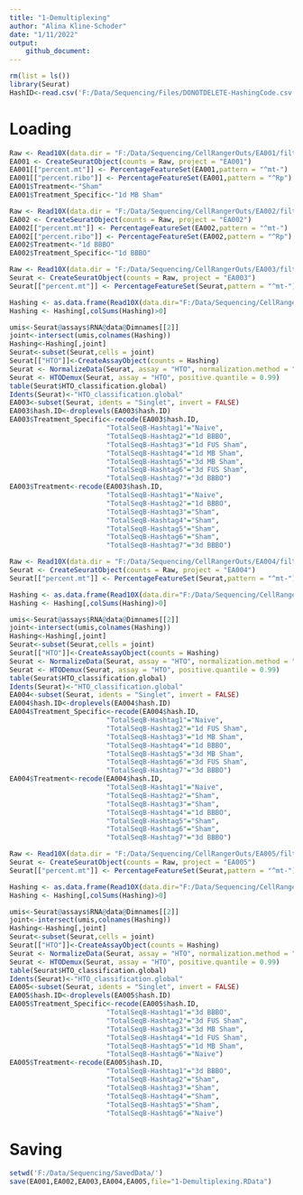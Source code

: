 ```yaml
---
title: "1-Demultiplexing"
author: "Alina Kline-Schoder"
date: "1/11/2022"
output: 
    github_document:
---
```


```r
rm(list = ls())
library(Seurat)
HashID<-read.csv('F:/Data/Sequencing/Files/DONOTDELETE-HashingCode.csv',row.names = 1)
```

# Loading

```r
Raw <- Read10X(data.dir = "F:/Data/Sequencing/CellRangerOuts/EA001/filtered_feature_bc_matrix")
EA001 <- CreateSeuratObject(counts = Raw, project = "EA001")
EA001[["percent.mt"]] <- PercentageFeatureSet(EA001,pattern = "^mt-")
EA001[["percent.ribo"]] <- PercentageFeatureSet(EA001,pattern = "^Rp")
EA001$Treatment<-"Sham"
EA001$Treatment_Specific<-"1d MB Sham"
```

```r
Raw <- Read10X(data.dir = "F:/Data/Sequencing/CellRangerOuts/EA002/filtered_feature_bc_matrix")
EA002 <- CreateSeuratObject(counts = Raw, project = "EA002")
EA002[["percent.mt"]] <- PercentageFeatureSet(EA002,pattern = "^mt-")
EA002[["percent.ribo"]] <- PercentageFeatureSet(EA002,pattern = "^Rp")
EA002$Treatment<-"1d BBBO"
EA002$Treatment_Specific<-"1d BBBO"
```

```r
Raw <- Read10X(data.dir = "F:/Data/Sequencing/CellRangerOuts/EA003/filtered_feature_bc_matrix")
Seurat <- CreateSeuratObject(counts = Raw, project = "EA003")
Seurat[["percent.mt"]] <- PercentageFeatureSet(Seurat,pattern = "^mt-")

Hashing <- as.data.frame(Read10X(data.dir="F:/Data/Sequencing/CellRangerOuts/EA003F/raw_feature_bc_matrix/"))
Hashing <- Hashing[,colSums(Hashing)>0]

umis<-Seurat@assays$RNA@data@Dimnames[[2]]
joint<-intersect(umis,colnames(Hashing))
Hashing<-Hashing[,joint]
Seurat<-subset(Seurat,cells = joint)
Seurat[["HTO"]]<-CreateAssayObject(counts = Hashing)
Seurat <- NormalizeData(Seurat, assay = "HTO", normalization.method = "CLR")
Seurat <- HTODemux(Seurat, assay = "HTO", positive.quantile = 0.99)
table(Seurat$HTO_classification.global)
Idents(Seurat)<-"HTO_classification.global"
EA003<-subset(Seurat, idents = "Singlet", invert = FALSE)
EA003$hash.ID<-droplevels(EA003$hash.ID)
EA003$Treatment_Specific<-recode(EA003$hash.ID,
                        "TotalSeqB-Hashtag1"="Naive",
                        "TotalSeqB-Hashtag2"="1d BBBO",
                        "TotalSeqB-Hashtag3"="1d FUS Sham",
                        "TotalSeqB-Hashtag4"="1d MB Sham",
                        "TotalSeqB-Hashtag5"="3d MB Sham",
                        "TotalSeqB-Hashtag6"="3d FUS Sham",
                        "TotalSeqB-Hashtag7"="3d BBBO")
EA003$Treatment<-recode(EA003$hash.ID,
                        "TotalSeqB-Hashtag1"="Naive",
                        "TotalSeqB-Hashtag2"="1d BBBO",
                        "TotalSeqB-Hashtag3"="Sham",
                        "TotalSeqB-Hashtag4"="Sham",
                        "TotalSeqB-Hashtag5"="Sham",
                        "TotalSeqB-Hashtag6"="Sham",
                        "TotalSeqB-Hashtag7"="3d BBBO")
```

```r
Raw <- Read10X(data.dir = "F:/Data/Sequencing/CellRangerOuts/EA004/filtered_feature_bc_matrix")
Seurat <- CreateSeuratObject(counts = Raw, project = "EA004")
Seurat[["percent.mt"]] <- PercentageFeatureSet(Seurat,pattern = "^mt-")

Hashing <- as.data.frame(Read10X(data.dir="F:/Data/Sequencing/CellRangerOuts/EA004F/raw_feature_bc_matrix/"))
Hashing <- Hashing[,colSums(Hashing)>0]

umis<-Seurat@assays$RNA@data@Dimnames[[2]]
joint<-intersect(umis,colnames(Hashing))
Hashing<-Hashing[,joint]
Seurat<-subset(Seurat,cells = joint)
Seurat[["HTO"]]<-CreateAssayObject(counts = Hashing)
Seurat <- NormalizeData(Seurat, assay = "HTO", normalization.method = "CLR")
Seurat <- HTODemux(Seurat, assay = "HTO", positive.quantile = 0.99)
table(Seurat$HTO_classification.global)
Idents(Seurat)<-"HTO_classification.global"
EA004<-subset(Seurat, idents = "Singlet", invert = FALSE)
EA004$hash.ID<-droplevels(EA004$hash.ID)
EA004$Treatment_Specific<-recode(EA004$hash.ID,
                        "TotalSeqB-Hashtag1"="Naive",
                        "TotalSeqB-Hashtag2"="1d FUS Sham",
                        "TotalSeqB-Hashtag3"="1d MB Sham",
                        "TotalSeqB-Hashtag4"="1d BBBO",
                        "TotalSeqB-Hashtag5"="3d MB Sham",
                        "TotalSeqB-Hashtag6"="3d FUS Sham",
                        "TotalSeqB-Hashtag7"="3d BBBO")
EA004$Treatment<-recode(EA004$hash.ID,
                        "TotalSeqB-Hashtag1"="Naive",
                        "TotalSeqB-Hashtag2"="Sham",
                        "TotalSeqB-Hashtag3"="Sham",
                        "TotalSeqB-Hashtag4"="1d BBBO",
                        "TotalSeqB-Hashtag5"="Sham",
                        "TotalSeqB-Hashtag6"="Sham",
                        "TotalSeqB-Hashtag7"="3d BBBO")
```

```r
Raw <- Read10X(data.dir = "F:/Data/Sequencing/CellRangerOuts/EA005/filtered_feature_bc_matrix")
Seurat <- CreateSeuratObject(counts = Raw, project = "EA005")
Seurat[["percent.mt"]] <- PercentageFeatureSet(Seurat,pattern = "^mt-")

Hashing <- as.data.frame(Read10X(data.dir="F:/Data/Sequencing/CellRangerOuts/EA005F/raw_feature_bc_matrix/"))
Hashing <- Hashing[,colSums(Hashing)>0]

umis<-Seurat@assays$RNA@data@Dimnames[[2]]
joint<-intersect(umis,colnames(Hashing))
Hashing<-Hashing[,joint]
Seurat<-subset(Seurat,cells = joint)
Seurat[["HTO"]]<-CreateAssayObject(counts = Hashing)
Seurat <- NormalizeData(Seurat, assay = "HTO", normalization.method = "CLR")
Seurat <- HTODemux(Seurat, assay = "HTO", positive.quantile = 0.99)
table(Seurat$HTO_classification.global)
Idents(Seurat)<-"HTO_classification.global"
EA005<-subset(Seurat, idents = "Singlet", invert = FALSE)
EA005$hash.ID<-droplevels(EA005$hash.ID)
EA005$Treatment_Specific<-recode(EA005$hash.ID,
                        "TotalSeqB-Hashtag1"="3d BBBO",
                        "TotalSeqB-Hashtag2"="3d FUS Sham",
                        "TotalSeqB-Hashtag3"="3d MB Sham",
                        "TotalSeqB-Hashtag4"="1d FUS Sham",
                        "TotalSeqB-Hashtag5"="1d MB Sham",
                        "TotalSeqB-Hashtag6"="Naive")
EA005$Treatment<-recode(EA005$hash.ID,
                        "TotalSeqB-Hashtag1"="3d BBBO",
                        "TotalSeqB-Hashtag2"="Sham",
                        "TotalSeqB-Hashtag3"="Sham",
                        "TotalSeqB-Hashtag4"="Sham",
                        "TotalSeqB-Hashtag5"="Sham",
                        "TotalSeqB-Hashtag6"="Naive")
```

# Saving
```r
setwd('F:/Data/Sequencing/SavedData/')
save(EA001,EA002,EA003,EA004,EA005,file="1-Demultiplexing.RData")
```

